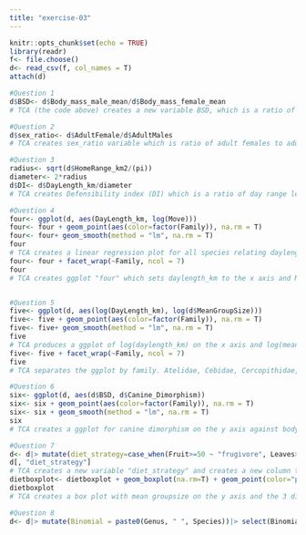```yaml
---
title: "exercise-03"
---
```


```r
knitr::opts_chunk$set(echo = TRUE)
library(readr)
f<- file.choose()
d<- read_csv(f, col_names = T)
attach(d)

#Question 1
d$BSD<- d$Body_mass_male_mean/d$Body_mass_female_mean
# TCA (the code above) creates a new variable BSD, which is a ratio of avg male to avg female body mass

#Question 2
d$sex_ratio<- d$AdultFemale/d$AdultMales
# TCA creates sex_ratio variable which is ratio of adult females to adult males in a group

#Question 3
radius<- sqrt(d$HomeRange_km2/(pi))
diameter<- 2*radius
d$DI<- d$DayLength_km/diameter
# TCA creates Defensibility index (DI) which is a ratio of day range length to diameter of the home range

#Question 4
four<- ggplot(d, aes(DayLength_km, log(Move)))
four<- four + geom_point(aes(color=factor(Family)), na.rm = T)
four<- four+ geom_smooth(method = "lm", na.rm = T)
four
# TCA creates a linear regression plot for all species relating daylength_km to Move in the dataset.
four<- four + facet_wrap(~Family, ncol = 7)
four
# TCA creates ggplot "four" which sets daylength_km to the x axis and Move to the y axis and plots points color coded by family. A linear regression line is created for all species overall and by each family. Species that spend more time moving travel further over. However, within families, this only appears to be true for Atelidae, Cebidae,Cercopithidae and Lemuridae. Other species with sufficient data points (Hominidae) do not show a positive correlation between the two variables. All other families either do not have sufficient data points or no data points at all to answer this question. 'Move' should be transformed create a better regression line.


#Question 5
five<- ggplot(d, aes(log(DayLength_km), log(d$MeanGroupSize)))
five<- five + geom_point(aes(color=factor(Family)), na.rm = T)
five<- five+ geom_smooth(method = "lm", na.rm = T)
five
# TCA produces a ggplot of log(daylength_km) on the x axis and log(meangroupsize) on the y axis, then draws a linear regression line along the points. Each point is color coded to the family that species is from. Species that live in larger groups travel further overall with a strong positive correlation. 
five<- five + facet_wrap(~Family, ncol = 7)
five
# TCA separates the ggplot by family. Atelidae, Cebidae, Cercopithidae, Hominidae, Indriidae, Lemuridae, and Pitheciidae all show a positive correlation and sufficient data points, thus within these families larger groups tend to travel further overall. Daubentonidae and Hylobatidae do not have sufficient data points to make this claim and all other families have no data points. Transforming both mean group size and day length_km are useful for drawing a clearer linear regression line. 

#Question 6
six<- ggplot(d, aes(d$BSD, d$Canine_Dimorphism))
six<- six + geom_point(aes(color=factor(Family)), na.rm = T)
six<- six + geom_smooth(method = "lm", na.rm = T)
six
# TCA creates a ggplot for canine dimorphism on the y axis against body size dimorphism on the x axis. There is a strong positive correlation between these two variables, thus taxa with greater size dimorphism show greater canine dimorphism. Points are color coded by family. 

#Question 7
d<- d|> mutate(diet_strategy=case_when(Fruit>=50 ~ "frugivore", Leaves>=50 ~ "folivore", Leaves<50 & Fruit<50 ~"omnivore"))
d[, "diet_strategy"]
# TCA creates a new variable "diet_strategy" and creates a new column that organizes species by the types of foods that make up their diet. species are labeled either "frugivore", "folivore", or "omnivore".
dietboxplot<- dietboxplot + geom_boxplot(na.rm=T) + geom_point(color="pink", position= "jitter")
dietboxplot
# TCA creates a box plot with mean groupsize on the y axis and the 3 diet strategy types on the x axis. According to this data, frugivores do not live in larger groups than folivores, and there does not seem to be a pattern between group size and dietary strategy. 

#Question 8
d<- d|> mutate(Binomial = paste0(Genus, " ", Species))|> select(Binomial, Family, Brain_Size_Species_Mean, Body_mass_male_mean)|> group_by(Family)|> mutate(average_brainsize= mean(Brain_Size_Species_Mean, na.rm = T), average_male_mass= mean(Body_mass_male_mean, na.rm = T))|> arrange(Brain_Size_Species_Mean)



```

